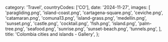   category: 'Travel',
  countryCodes: ['CO'],
  date: '2024-11-27',
  images: [
    'paragliding.png',
    'island-coast.png',
    'cartagena-square.png',
    'ceviche.png',
    'catamaran.png',
    'comuna13.png',
    'island-grass.png',
    'medellin.png',
    'sunset.png',
    'castle.png',
    'cocktail.png',
    'fish.png',
    'island.png',
    'palm-tree.png',
    'seafood.png',
    'sunrise.png',
    'sunset-beach.png',
    'tunnels.png',
  ],
  title: 'Colombia cities and islands - Gallery',
};
